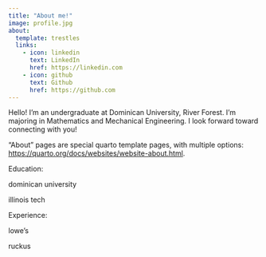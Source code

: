 ```yaml
---
title: "About me!"
image: profile.jpg
about:
  template: trestles
  links:
    - icon: linkedin
      text: LinkedIn
      href: https://linkedin.com
    - icon: github
      text: Github
      href: https://github.com
---
```


Hello! I'm an undergraduate at Dominican University, River Forest. I'm majoring in Mathematics and Mechanical Engineering. I look forward toward connecting with you!

"About" pages are special quarto template pages, with multiple options: <https://quarto.org/docs/websites/website-about.html>.

Education:

dominican university

illinois tech

Experience:

lowe's

ruckus
